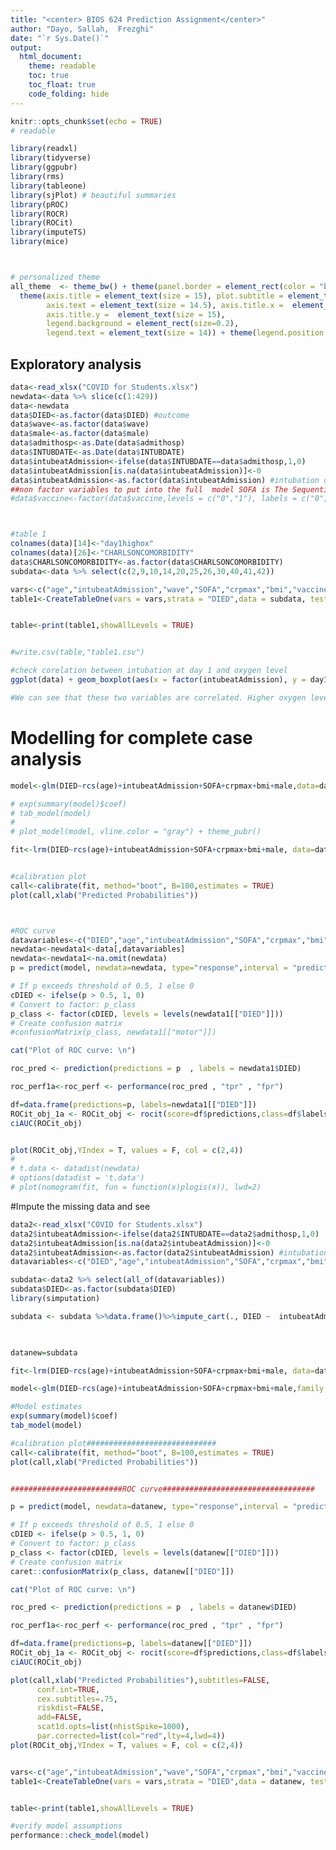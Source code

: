 ---
title: "<center> BIOS 624 Prediction Assignment</center>"
author: "Dayo, Sallah,  Frezghi"
date: "`r Sys.Date()`"
output: 
  html_document:
    theme: readable
    toc: true
    toc_float: true
    code_folding: hide
---

```{r setup, include=FALSE}
knitr::opts_chunk$set(echo = TRUE)
# readable
```

```{r,  message=FALSE, warning=FALSE, echo=FALSE}
library(readxl)
library(tidyverse)
library(ggpubr)
library(rms)
library(tableone)
library(sjPlot) # beautiful summaries
library(pROC)
library(ROCR)
library(ROCit)
library(imputeTS)
library(mice)



# personalized theme
all_theme  <- theme_bw() + theme(panel.border = element_rect(color = "black", size = 1.2)) +
  theme(axis.title = element_text(size = 15), plot.subtitle = element_text(size = 15),
        axis.text = element_text(size = 14.5), axis.title.x =  element_text(size = 15),
        axis.title.y =  element_text(size = 15),
        legend.background = element_rect(size=0.2),
        legend.text = element_text(size = 14)) + theme(legend.position = c(0.8, 0.2))
```



## Exploratory analysis


```{r}
data<-read_xlsx("COVID for Students.xlsx")
newdata<-data %>% slice(c(1:429))
data<-newdata
data$DIED<-as.factor(data$DIED) #outcome
data$wave<-as.factor(data$wave)
data$male<-as.factor(data$male)
data$admithosp<-as.Date(data$admithosp)
data$INTUBDATE<-as.Date(data$INTUBDATE)
data$intubeatAdmission<-ifelse(data$INTUBDATE==data$admithosp,1,0)
data$intubeatAdmission[is.na(data$intubeatAdmission)]<-0
data$intubeatAdmission<-as.factor(data$intubeatAdmission) #intubation or not at admission  
##non factor variables to put into the full  model SOFA is The Sequential Organ Failure Assessment (SOFA), maxcr, Charson comobnility , bmi , oxygen level 
#data$vaccine<-factor(data$vaccine,levels = c("0","1"), labels = c("0","1"))



#table 1
colnames(data)[14]<-"day1highox"
colnames(data)[26]<-"CHARLSONCOMORBIDITY"
data$CHARLSONCOMORBIDITY<-as.factor(data$CHARLSONCOMORBIDITY)
subdata<-data %>% select(c(2,9,10,14,20,25,26,30,40,41,42))

vars<-c("age","intubeatAdmission","wave","SOFA","crpmax","bmi","vaccine","male")
table1<-CreateTableOne(vars = vars,strata = "DIED",data = subdata, test=TRUE)


table<-print(table1,showAllLevels = TRUE)


#write.csv(table,"table1.csv")

#check corelation between intubation at day 1 and oxygen level 
ggplot(data) + geom_boxplot(aes(x = factor(intubeatAdmission), y = day1highox)) 

#We can see that these two variables are correlated. Higher oxygen levels are intubated at the first day. Hence, we will drop oxygen level from our model. 


```



# Modelling  for complete case analysis


```{r}



model<-glm(DIED~rcs(age)+intubeatAdmission+SOFA+crpmax+bmi+male,data=data,family = binomial)

# exp(summary(model)$coef)
# tab_model(model)
# 
# plot_model(model, vline.color = "gray") + theme_pubr()

fit<-lrm(DIED~rcs(age)+intubeatAdmission+SOFA+crpmax+bmi+male, data=data,x=TRUE, y=TRUE)


#calibration plot 
call<-calibrate(fit, method="boot", B=100,estimates = TRUE)
plot(call,xlab("Predicted Probabilities"))



#ROC curve 
datavariables<-c("DIED","age","intubeatAdmission","SOFA","crpmax","bmi","male")
newdata<-newdata1<-data[,datavariables]
newdata<-newdata1<-na.omit(newdata)
p = predict(model, newdata=newdata, type="response",interval = "prediction")

# If p exceeds threshold of 0.5, 1 else 0
cDIED <- ifelse(p > 0.5, 1, 0)
# Convert to factor: p_class
p_class <- factor(cDIED, levels = levels(newdata1[["DIED"]]))
# Create confusion matrix
#confusionMatrix(p_class, newdata1[["motor"]])

cat("Plot of ROC curve: \n")

roc_pred <- prediction(predictions = p  , labels = newdata1$DIED)

roc_perf1a<-roc_perf <- performance(roc_pred , "tpr" , "fpr")

df=data.frame(predictions=p, labels=newdata1[["DIED"]])
ROCit_obj_1a <- ROCit_obj <- rocit(score=df$predictions,class=df$labels)
ciAUC(ROCit_obj)


plot(ROCit_obj,YIndex = T, values = F, col = c(2,4))
# 
# t.data <- datadist(newdata)
# options(datadist = 't.data')
# plot(nomogram(fit, fun = function(x)plogis(x)), lwd=2)

```


#Impute the missing data and see
```{r}
data2<-read_xlsx("COVID for Students.xlsx")
data2$intubeatAdmission<-ifelse(data2$INTUBDATE==data2$admithosp,1,0)
data2$intubeatAdmission[is.na(data2$intubeatAdmission)]<-0
data2$intubeatAdmission<-as.factor(data2$intubeatAdmission) #intubation 
datavariables<-c("DIED","age","intubeatAdmission","SOFA","crpmax","bmi","male")

subdata<-data2 %>% select(all_of(datavariables))
subdata$DIED<-as.factor(subdata$DIED)
library(simputation)

subdata <- subdata %>%data.frame()%>%impute_cart(., DIED ~  intubeatAdmission + bmi + age+crpmax+male+SOFA) %>% impute_cart(.,crpmax~intubeatAdmission + bmi + age+male+SOFA+DIED) %>% impute_cart(.,bmi~intubeatAdmission + crpmax +age+crpmax+male+SOFA+DIED) %>% impute_cart(., SOFA ~  intubeatAdmission + bmi + age+crpmax+male+DIED)
               


datanew=subdata

fit<-lrm(DIED~rcs(age)+intubeatAdmission+SOFA+crpmax+bmi+male, data=datanew,x=TRUE, y=TRUE)

model<-glm(DIED~rcs(age)+intubeatAdmission+SOFA+crpmax+bmi+male,family = binomial,data = datanew)

#Model estimates 
exp(summary(model)$coef)
tab_model(model)

#calibration plot############################# 
call<-calibrate(fit, method="boot", B=100,estimates = TRUE)
plot(call,xlab("Predicted Probabilities"))


#########################ROC curve################################## 

p = predict(model, newdata=datanew, type="response",interval = "prediction")

# If p exceeds threshold of 0.5, 1 else 0
cDIED <- ifelse(p > 0.5, 1, 0)
# Convert to factor: p_class
p_class <- factor(cDIED, levels = levels(datanew[["DIED"]]))
# Create confusion matrix
caret::confusionMatrix(p_class, datanew[["DIED"]])

cat("Plot of ROC curve: \n")

roc_pred <- prediction(predictions = p  , labels = datanew$DIED)

roc_perf1a<-roc_perf <- performance(roc_pred , "tpr" , "fpr")

df=data.frame(predictions=p, labels=datanew[["DIED"]])
ROCit_obj_1a <- ROCit_obj <- rocit(score=df$predictions,class=df$labels)
ciAUC(ROCit_obj)

plot(call,xlab("Predicted Probabilities"),subtitles=FALSE,                    
      conf.int=TRUE,                              
      cex.subtitles=.75,                  
      riskdist=FALSE,                     
      add=FALSE,
      scat1d.opts=list(nhistSpike=1000), 
      par.corrected=list(col="red",lty=4,lwd=4))
plot(ROCit_obj,YIndex = T, values = F, col = c(2,4))


vars<-c("age","intubeatAdmission","wave","SOFA","crpmax","bmi","vaccine","male")
table1<-CreateTableOne(vars = vars,strata = "DIED",data = datanew, test=TRUE)


table<-print(table1,showAllLevels = TRUE)

#verify model assumptions
performance::check_model(model)
```
